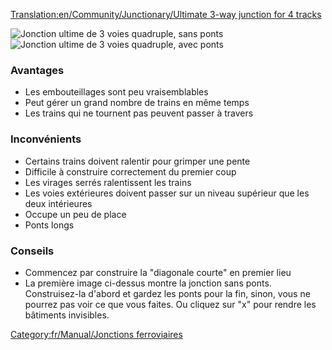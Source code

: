 [[Translation:en/Community/Junctionary/Ultimate 3-way junction for 4 tracks]]

{{fr/Community/Junctionary/Menu de Croisements}}

[[File:en/Community/Junctionary/Ultimate 3way junction for4nobridges.png|frame|none|Jonction ultime de 3 voies quadruple, sans ponts]]
[[File:en/Community/Junctionary/Ultimate 3way junction for4bridges.png|frame|none|Jonction ultime de 3 voies quadruple, avec ponts]]

===Avantages===
*Les embouteillages sont peu vraisemblables
*Peut gérer un grand nombre de trains en même temps
*Les trains qui ne tournent pas peuvent passer à travers

===Inconvénients===
*Certains trains doivent ralentir pour grimper une pente
*Difficile à construire correctement du premier coup
*Les virages serrés ralentissent les trains
*Les voies extérieures doivent passer sur un niveau supérieur que les deux intérieures
*Occupe un peu de place
*Ponts longs

===Conseils===
*Commencez par construire la "diagonale courte" en premier lieu
*La première image ci-dessus montre la jonction sans ponts. Construisez-la d'abord et gardez les ponts pour la fin, sinon, vous ne pourrez pas voir ce que vous faites. Ou cliquez sur "x"  pour rendre les bâtiments invisibles.

[[Category:fr/Manual/Jonctions ferroviaires]]